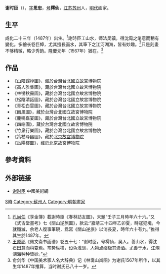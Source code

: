 '''谢时臣'''（{{bd|1487年||？|catIdx=X謝}}），[[表字|字]]'''思忠'''，[[号|号]]'''樗仙'''，[[江苏|江苏]][[苏州|苏州]]人，[[明代|明代]]画家。

== 生平 ==
成化二十三年（1487年）出生。<ref>[[孔尚任|孔尚任]]《享金簿》載謝時臣《春林訪友圖》，末題“壬子三月時年六十六。”又《式古堂畫考》七《關山逆旅圖》，款云:“嘉靖三十四年乙卯夏，時寇犯境，今就殲滅，余老人復事筆硯，爲寫《關山逆旅》以消長夏，時年六十有九。”推得其生於1487年。</ref>謝時臣工山水，师法[[吴镇|吴镇]]，得[[沈周|沈周]]之笔意而稍有變化。多繪长卷巨幛，尤其擅長画水，其筆下之江河湖海，皆有妙趣。<ref>[[王原祁|王原祁]]《佩文斋书画谱》卷五十七：“谢时臣，号樗仙，吴人。善山水，得沈石田意而稍变焉。笔势纵横，设色浅淡，人物点缀极其潇洒。尤善于水，江潮湖海种种皆妙。”</ref>只是刻畫不够精微，略少秀韵。隆慶元年（1567年）猶在。<ref>俞剑华《中国美术家人名大辞典》记《林霭山岚图》为谢氏1567年所作，以其生年1487年推算，当时谢氏已八十一岁。</ref>

== 作品 ==
*《山陰歸棹圖》，藏於台灣台北[[國立故宮博物院|國立故宮博物院]]
*《高人雅集圖》，藏於台灣台北國立故宮博物院
*《林巒秋霽圖》，藏於台灣台北國立故宮博物院
*《松陰清話圖》，藏於台灣台北國立故宮博物院
*《青松白雲圖》，藏於台灣台北國立故宮博物院
*《豳風圖》，藏於台灣台北國立故宮博物院
*《鹿鳴嘉宴圖》，藏於台灣台北國立故宮博物院
*《四皓圖》，藏於台灣台北國立故宮博物院
*《竹泉行樂圖》，藏於台灣台北國立故宮博物院
*《策杖尋幽圖》，藏於[[北京故宮博物院|北京故宮博物院]]
*《岳陽樓圖》，藏於北京故宮博物院

==參考資料==
{{reflist}}

== 外部链接 ==
*[https://web.archive.org/web/20160306025802/http://www.ieshu.com/ArtDic/deital/68ce199ec2c5517597ce0a4d89620f55.html 谢时臣] 中國美術網

{{Authority control}}

{{DEFAULTSORT:}}
[[Category:謝姓|S時]]
[[Category:蘇州人|Category:蘇州人]]
[[Category:明朝畫家|Category:明朝畫家]]